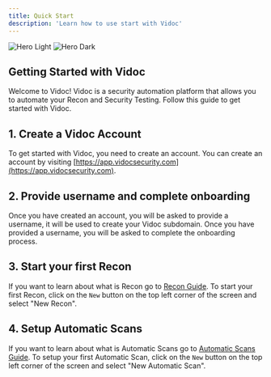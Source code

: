 ```yaml
---
title: Quick Start
description: 'Learn how to use start with Vidoc'
---
```


<img
  className="block dark:hidden"
  src="/assets/cover.png"
  alt="Hero Light"
/>
<img
  className="hidden dark:block"
  src="/assets/cover.png"
  alt="Hero Dark"
/>

## Getting Started with Vidoc

Welcome to Vidoc! Vidoc is a security automation platform that allows you to automate your Recon and Security Testing. Follow this guide to get started with Vidoc.

## 1. Create a Vidoc Account

To get started with Vidoc, you need to create an account. You can create an account by visiting [https://app.vidocsecurity.com](https://app.vidocsecurity.com).

## 2. Provide username and complete onboarding

Once you have created an account, you will be asked to provide a username, it will be used to create your Vidoc subdomain. Once you have provided a username, you will be asked to complete the onboarding process.

## 3. Start your first Recon

If you want to learn about what is Recon go to [Recon Guide](/features/recon). To start your first Recon, click on the `New` button on the top left corner of the screen and select "New Recon".

## 4. Setup Automatic Scans

If you want to learn about what is Automatic Scans go to [Automatic Scans Guide](/features/automated-scan). To setup your first Automatic Scan, click on the `New` button on the top left corner of the screen and select "New Automatic Scan".